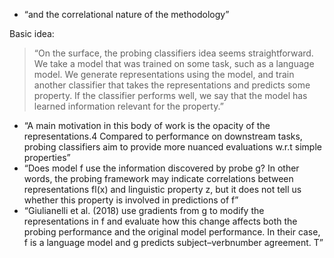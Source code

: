 - "and the correlational nature of the methodology"

Basic idea:

> "On the surface, the probing classifiers idea seems straightforward. We take a model that was trained on some task, such as a language model. We generate representations using the model, and train another classifier that takes the representations and predicts some property. If the classifier performs well, we say that the model has learned information relevant for the property."

- "A main motivation in this body of work is the opacity of the representations.4 Compared to performance on downstream tasks, probing classifiers aim to provide more nuanced evaluations w.r.t simple properties"
- "Does model f use the information discovered by probe g? In other words, the probing framework may indicate correlations between representations fl(x) and linguistic property z, but it does not tell us whether this property is involved in predictions of f"
- "Giulianelli et al. (2018) use gradients from g to modify the representations in f and evaluate how this change affects both the probing performance and the original model performance. In their case, f is a language model and g predicts subject–verbnumber agreement. T"